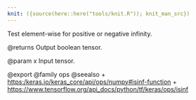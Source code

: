```yaml
---
knit: ({source(here::here("tools/knit.R")); knit_man_src})
---
```

Test element-wise for positive or negative infinity.

@returns
    Output boolean tensor.

@param x Input tensor.

@export
@family ops
@seealso
+ <https:/keras.io/keras_core/api/ops/numpy#isinf-function>
+ <https://www.tensorflow.org/api_docs/python/tf/keras/ops/isinf>
